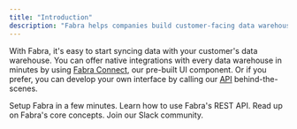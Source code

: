 ```yaml
---
title: "Introduction"
description: "Fabra helps companies build customer-facing data warehouse integrations."
---
```


With Fabra, it's easy to start syncing data with your customer's data warehouse. You can
offer native integrations with every data warehouse in minutes by using
[Fabra Connect](/guides/fabra-connect), our pre-built UI component.
Or if you prefer, you can develop your own interface by calling
our [API](/api-reference) behind-the-scenes.

<CardGroup cols={2}>
  <Card
    title="Quick Start"
    href="/guides/quickstart"
    icon="timer"
    color="#2DB476"
  >
    Setup Fabra in a few minutes.
  </Card>
  <Card
    href="/api-reference"
    title="API Reference"
    icon="square-terminal"
    color="#0285c7"
  >
    Learn how to use Fabra's REST API.
  </Card>
  <Card
    title="Concepts"
    href="/concepts"
    icon="lightbulb-on"
    color="#c0b838"
  >
    Read up on Fabra's core concepts.
  </Card>
  <Card
    href="https://join.slack.com/t/fabragroup/shared_invite/zt-1qwjn3xyo-_InU22C2nJXeQ1lxBgSoKA"
    title="Community"
    icon="messages"
    color="#bfa8ff"
  >
    Join our Slack community.
  </Card>
</CardGroup>
